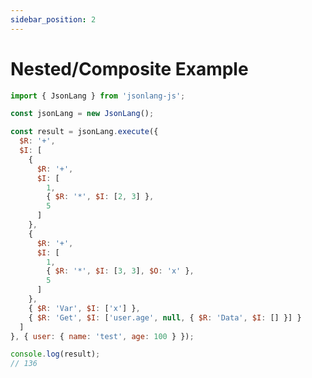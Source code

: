 ```yaml
---
sidebar_position: 2
---
```




# Nested/Composite Example

```js
import { JsonLang } from 'jsonlang-js';

const jsonLang = new JsonLang();

const result = jsonLang.execute({ 
  $R: '+',
  $I: [
    {
      $R: '+',
      $I: [
        1,
        { $R: '*', $I: [2, 3] },
        5
      ]
    },
    {
      $R: '+',
      $I: [
        1,
        { $R: '*', $I: [3, 3], $O: 'x' },
        5
      ]
    },
    { $R: 'Var', $I: ['x'] },
    { $R: 'Get', $I: ['user.age', null, { $R: 'Data', $I: [] }] }
  ]
}, { user: { name: 'test', age: 100 } });

console.log(result);
// 136
```

<JsonLangRunner example="1" height="40vh" key="example24"></JsonLangRunner>
